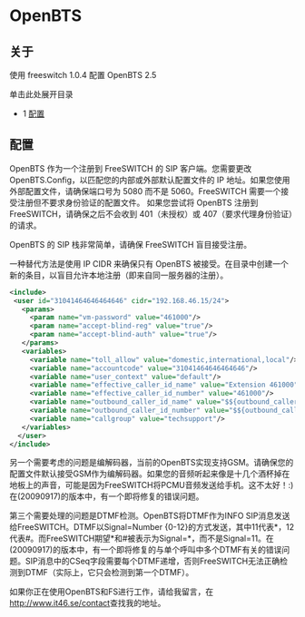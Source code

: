 # OpenBTS 

 

## 关于

使用 freeswitch 1.0.4 配置 OpenBTS 2.5

单击此处展开目录

* 1 [配置](#configuring)

## 配置

OpenBTS 作为一个注册到 FreeSWITCH 的 SIP 客户端。您需要更改 OpenBTS.Config，以匹配您的内部或外部默认配置文件的 IP 地址。如果您使用外部配置文件，请确保端口号为 5080 而不是 5060。FreeSWITCH 需要一个接受注册但不要求身份验证的配置文件。 如果您尝试将 OpenBTS 注册到 FreeSWITCH，请确保之后不会收到 401（未授权）或 407（要求代理身份验证）的请求。

OpenBTS 的 SIP 栈非常简单，请确保 FreeSWITCH 盲目接受注册。

一种替代方法是使用 IP CIDR 来确保只有 OpenBTS 被接受。在目录中创建一个新的条目，以盲目允许本地注册（即来自同一服务器的注册）。

```xml
<include>
 <user id="31041464646464646" cidr="192.168.46.15/24">
   <params>
     <param name="vm-password" value="461000"/>
     <param name="accept-blind-reg" value="true"/>
     <param name="accept-blind-auth" value="true"/>
   </params>
   <variables>
     <variable name="toll_allow" value="domestic,international,local"/>
     <variable name="accountcode" value="31041464646464646"/>
     <variable name="user_context" value="default"/>
     <variable name="effective_caller_id_name" value="Extension 461000"/>
     <variable name="effective_caller_id_number" value="461000"/>
     <variable name="outbound_caller_id_name" value="$${outbound_caller_name}"/>
     <variable name="outbound_caller_id_number" value="$${outbound_caller_id}"/>
     <variable name="callgroup" value="techsupport"/>
   </variables>
  </user>
</include>
```

另一个需要考虑的问题是编解码器，当前的OpenBTS实现支持GSM。请确保您的配置文件默认接受GSM作为编解码器。如果您的音频听起来像是十几个酒杯掉在地板上的声音，可能是因为FreeSWITCH将PCMU音频发送给手机。这不太好！:) 在(20090917)的版本中，有一个即将修复的错误问题。

第三个需要处理的问题是DTMF检测。OpenBTS将DTMF作为INFO SIP消息发送给FreeSWITCH。DTMF以Signal=Number {0-12}的方式发送，其中11代表*，12代表#。而FreeSWITCH期望*和#被表示为Signal=\*，而不是Signal=11。在(20090917)的版本中，有一个即将修复的与单个呼叫中多个DTMF有关的错误问题。SIP消息中的CSeq字段需要每个DTMF递增，否则FreeSWITCH无法正确检测到DTMF（实际上，它只会检测到第一个DTMF）。

如果你正在使用OpenBTS和FS进行工作，请给我留言，在<http://www.it46.se/contact>查找我的地址。
